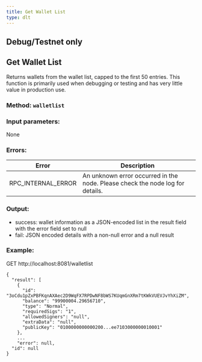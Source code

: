 ```yaml
---
title: Get Wallet List
type: dlt
---
```


## **Debug/Testnet only**

## Get Wallet List
Returns wallets from the wallet list, capped to the first 50 entries. This function is primarily used when debugging or testing and has very little value in production use.

### Method: `walletlist`
### Input parameters:
None

### Errors:

| Error | Description |
| --- | --- |
| RPC_INTERNAL_ERROR | An unknown error occurred in the node. Please check the node log for details. |

### Output:
- success: wallet information as a JSON-encoded list in the result field with the error field set to null
- fail: JSON encoded details with a non-null error and a null result

### Example:
GET http://localhost:8081/walletlist
```
{
  "result": [
    {
      "id": "3oCdu1pZxPBFKqnAXAec2D9WqFX7RPDwNF8bWS7KUqmGnXRm7tKWkVUEVJvYhXiZM",
      "balance": "99900004.29656710",
      "type": "Normal",
      "requiredSigs": "1",
      "allowedSigners": "null",
      "extraData": "null",
      "publicKey": "0100000000000200...ee7103000000010001"
    },
	...
	"error": null,
  "id": null
}
```